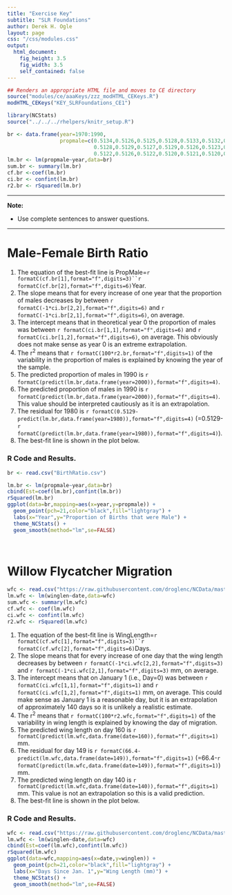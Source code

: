 ```yaml
---
title: "Exercise Key"
subtitle: "SLR Foundations"
author: Derek H. Ogle
layout: page
css: "/css/modules.css"
output:
  html_document:
    fig_height: 3.5
    fig_width: 3.5
    self_contained: false
---
```


```r
## Renders an appropriate HTML file and moves to CE directory
source("modules/ce/aaaKeys/zzz_modHTML_CEKeys.R")
modHTML_CEKeys("KEY_SLRFoundations_CE1")
```

```r
library(NCStats)
source("../../../rhelpers/knitr_setup.R")

br <- data.frame(year=1970:1990,
                 propmale=c(0.5134,0.5126,0.5125,0.5128,0.5133,0.5132,0.5128,
                            0.5128,0.5129,0.5127,0.5129,0.5126,0.5123,0.5127,
                            0.5122,0.5126,0.5122,0.5120,0.5121,0.5120,0.5120))
lm.br <- lm(propmale~year,data=br)
sum.br <- summary(lm.br)
cf.br <-coef(lm.br)
ci.br <- confint(lm.br)
r2.br <- rSquared(lm.br)
```

----

<div class="alert alert-warning">
<strong>Note:</strong> 
<ul>
  <li>Use complete sentences to answer questions.</li>
  </ol>
</ul>
</div>

----

# Male-Female Birth Ratio

1. The equation of the best-fit line is PropMale=`r formatC(cf.br[1],format="f",digits=3)``r formatC(cf.br[2],format="f",digits=6)`Year.
1. The slope means that for every increase of one year that the proportion of males decreases by between `r formatC(-1*ci.br[2,2],format="f",digits=6)` and `r formatC(-1*ci.br[2,1],format="f",digits=6)`, on average.
1. The intercept means that in theoretical year 0 the proportion of males was between `r formatC(ci.br[1,1],format="f",digits=6)` and `r formatC(ci.br[1,2],format="f",digits=6)`, on average. This obviously does not make sense as year 0 is an extreme extrapolation.
1. The r<sup>2</sup> means that `r formatC(100*r2.br,format="f",digits=1)` of the variability in the proportion of males is explained by knowing the year of the sample.
1. The predicted proportion of males in 1990 is `r formatC(predict(lm.br,data.frame(year=2000)),format="f",digits=4)`.
1. The predicted proportion of males in 1990 is `r formatC(predict(lm.br,data.frame(year=2000)),format="f",digits=4)`. This value should be interpreted cautiously as it is an extrapolation.
1. The residual for 1980 is `r formatC(0.5129-predict(lm.br,data.frame(year=1980)),format="f",digits=4)` (=0.5129-`r formatC(predict(lm.br,data.frame(year=1980)),format="f",digits=4)`).
1. The best-fit line is shown in the plot below.

### R Code and Results.
```r
br <- read.csv("BirthRatio.csv")
```
```r
lm.br <- lm(propmale~year,data=br)
cbind(Est=coef(lm.br),confint(lm.br))
rSquared(lm.br)
ggplot(data=br,mapping=aes(x=year,y=propmale)) +  
  geom_point(pch=21,color="black",fill="lightgray") +  
  labs(x="Year",y="Proportion of Births that were Male") +  
  theme_NCStats() +  
  geom_smooth(method="lm",se=FALSE)
```

&nbsp;

# Willow Flycatcher Migration

```r
wfc <- read.csv("https://raw.githubusercontent.com/droglenc/NCData/master/Flycatcher.csv")
lm.wfc <- lm(winglen~date,data=wfc)
sum.wfc <- summary(lm.wfc)
cf.wfc <- coef(lm.wfc)
ci.wfc <- confint(lm.wfc)
r2.wfc <- rSquared(lm.wfc)
```

1. The equation of the best-fit line is WingLength=`r formatC(cf.wfc[1],format="f",digits=3)``r formatC(cf.wfc[2],format="f",digits=6)`Days.
1. The slope means that for every increase of one day that the wing length decreases by between `r formatC(-1*ci.wfc[2,2],format="f",digits=3)` and `r formatC(-1*ci.wfc[2,1],format="f",digits=3)` mm, on average.
1. The intercept means that on January 1 (i.e., Day=0) was between `r formatC(ci.wfc[1,1],format="f",digits=1)` and `r formatC(ci.wfc[1,2],format="f",digits=1)` mm, on average. This could make sense as January 1 is a reasonable day, but it is an extrapolation of approximately 140 days so it is unlikely a realistic estimate.
1. The r<sup>2</sup> means that `r formatC(100*r2.wfc,format="f",digits=1)` of the variability in wing length is explained by knowing the day of migration.
1. The predicted wing length on day 160 is `r formatC(predict(lm.wfc,data.frame(date=160)),format="f",digits=1)` mm.
1. The residual for day 149 is `r formatC(66.4-predict(lm.wfc,data.frame(date=149)),format="f",digits=1)` (=66.4-`r formatC(predict(lm.wfc,data.frame(date=149)),format="f",digits=1)`) mm.
1. The predicted wing length on day 140 is `r formatC(predict(lm.wfc,data.frame(date=140)),format="f",digits=1)` mm. This value is not an extrapolation so this is a valid prediction.
1. The best-fit line is shown in the plot below.
 
### R Code and Results.
```r
wfc <- read.csv("https://raw.githubusercontent.com/droglenc/NCData/master/Flycatcher.csv")
lm.wfc <- lm(winglen~date,data=wfc)
cbind(Est=coef(lm.wfc),confint(lm.wfc))
rSquared(lm.wfc)
ggplot(data=wfc,mapping=aes(x=date,y=winglen)) +  
  geom_point(pch=21,color="black",fill="lightgray") +  
  labs(x="Days Since Jan. 1",y="Wing Length (mm)") +  
  theme_NCStats() +  
  geom_smooth(method="lm",se=FALSE)
```

